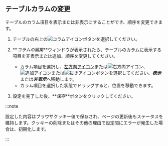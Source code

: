 ## テーブルカラムの変更

テーブルのカラム項目を表示または非表示にすることができ、順序を変更できます。

1.  テーブルの右上の![コラムアイコン](/img/ico-column.svg)ボタンを選択してください。 

2.  **_コラムの編集_**ウィンドウが表示されたら、テーブルのカラムに表示する項目を非表示または追加、順序を変更してください。

    -   カラム項目を選択し、[左方向アイコン](/img/left-arrow.svg)または![右方向アイコン](/img/right-arrow.svg)、![追加アイコン](/img/ico-add.svg)または![抜きアイコン](/img/ico-minus.svg)ボタンを選択してください。***表示***または***非表示***へ移動します。
    -   カラム項目を選択した状態でドラッグすると、位置を移動できます。

3.  設定を完了した後、**_保存_**ボタンをクリックしてください。

:::note

設定した内容はブラウザクッキー値で保存され、ページの更新後もステータスを維持します。クッキーの削除またはその他の理由で設定間にエラーが発生した場合は、初期化します。

:::
